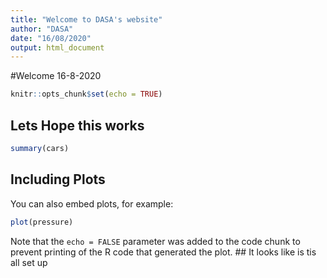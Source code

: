 ```yaml
---
title: "Welcome to DASA's website"
author: "DASA"
date: "16/08/2020"
output: html_document
---
```

#Welcome 16-8-2020
```r
knitr::opts_chunk$set(echo = TRUE)
```

## Lets Hope this works



```r
summary(cars)
```

## Including Plots

You can also embed plots, for example:

```r
plot(pressure)
```

Note that the `echo = FALSE` parameter was added to the code chunk to prevent printing of the R code that generated the plot.
## It looks like is tis all set up 